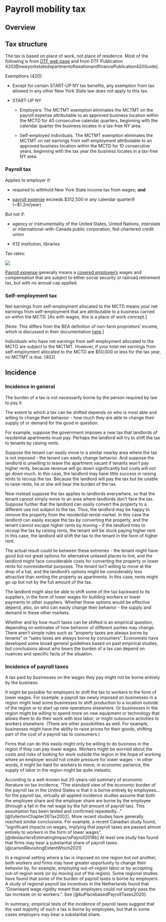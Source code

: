 # Payroll mobility tax

## Overview

## Tax structure

The tax is based on place of work, not place of residence. Most of the following is from [DTF web page](https://www.tax.ny.gov/bus/mctmt/emp.htm) and from DTF Publication 420[@newyorkstatedepartmentoftaxationandfinancePublication420Guide].

Exemptions (420):

-   Except for certain START-UP NY tax benefits, any exemption from tax allowed in any other New York State law does not apply to this tax.

-   START-UP NY

    -   Employers: The MCTMT exemption eliminates the MCTMT on the payroll expense attributable to an approved business location within the MCTD for 40 consecutive calendar quarters, beginning with the calendar quarter the business locates in a tax-free NY area.

    -   Self-employed individuals. The MCTMT exemption eliminates the MCTMT on net earnings from self-employment attributable to an approved business location within the MCTD for 10 consecutive years, beginning with the tax year the business locates in a tax-free NY area.

### Payroll tax

Applies to employer if:

-   required to withhold New York State income tax from wages; **and**

-   [payroll expense](https://www.tax.ny.gov/bus/mctmt/def_ps.htm#pe) exceeds \$312,500 in any calendar quarter9 (\~\$1.2m/year)

But not if:

-   agency or instrumentality of the United States, United Nations, interstate or international-with-Canada public corporation, fed-chartered credit union

-   K12 institution, libraries

Tax rates:

![](images/paste-A8A8B028.png)

[Payroll expense](https://www.tax.ny.gov/bus/mctmt/def_ps.htm#pe) generally means a [covered employee's](https://www.tax.ny.gov/bus/mctmt/def_ce.htm#coveredemp "covered employee's") wages and compensation that are subject to either social security or railroad retirement tax, but with no annual cap applied.

### Self-employment tax

Net earnings from self-employment allocated to the MCTD means your net earnings from self-employment that are attributable to a business carried on within the MCTD. \[As with wages, this is a place of work concept.\]

\[Note: This differs from the BEA definition of non-farm proprietors' income, which is discussed in their documentation [here](https://www.bea.gov/resources/methodologies/nipa-handbook/pdf/chapter-11.pdf).\]

Individuals who have net earnings from self-employment allocated to the MCTD are subject to the MCTMT. However, if your total net earnings from self-employment allocated to the MCTD are \$50,000 or less for the tax year, no MCTMT is due. (402)

## Incidence

### Incidence in general

The burden of a tax is not necessarily borne by the person required by law to pay it.

The extent to which a tax can be shifted depends on who is most able and willing to change their behavior - how much they are able to change their supply of or demand for the good in question.

For example, suppose the government imposes a new tax that landlords of residential apartments must pay. Perhaps the landlord will try to shift the tax to tenants by raising rents.

Suppose the tenant can easily move to a similar nearby area where the tax is not imposed - the tenant can easily change behavior. And suppose the landlord is unwilling to leave the apartment vacant if tenants won't pay higher rents, because revenue will go down significantly but costs will not go down much. In this case, the landlord may have little success in raising rents to recoup the tax. Because the landlord will pay the tax but be unable to raise rents, he or she will bear the burden of the tax.

Now instead suppose the tax applies to landlords everywhere, so that the tenant cannot simply move to an area where landlords don't face the tax. Suppose further that the landlord can easily convert the property to a different use not subject to the tax. Thus, the landlord may be happy to remove the property from the residential rental market. In this case the landlord can easily escape the tax by converting the property, and the tenant cannot escape higher rents by moving - if the landlord tries to recoup the tax by raising rents, the tenant will be stuck paying higher rent. In this case, the landlord will shift the tax to the tenant in the form of higher rent.

The actual result could lie between these extremes - the tenant might have good but not great options for alternative untaxed places to live, and the landlord might face considerable costs for converting the property or lower rents for nonresidential purposes. The tenant isn't willing to move at the drop of a hat, and the landlord's options might be considerably less attractive than renting the property as apartments. In this case, rents might go up but not by the full amount of the tax.

The landlord might also be able to shift some of the tax backward to its suppliers, in the form of lower wages for building workers or lower payments to other suppliers. Whether these options would be effective depend, also, on who can easily change their behavior - the supply and demand in these other markets.

Whether and by how much taxes can be shifted is an empirical question, depending on estimates of how behavior of different parties may change. There aren't simple rules such as "property taxes are always borne by tenants" or "sales taxes are always borne by consumers". Economists have developed some broad general guidelines based on past empirical studies, but conclusions about who bears the burden of a tax can depend on nuances and specific facts of the situation.

### Incidence of payroll taxes

A tax paid by businesses on the wages they pay might not be borne entirely by the business.

It might be possible for employers to shift the tax to workers in the form of lower wages. For example, a payroll tax newly imposed on businesses in a region might lead some businesses to shift production to a location outside of the region or to start up new operations elsewhere. Or businesses in the region might be willing to spend more on new equipment or technology that allows them to do their work with less labor, or might outsource activities to workers elsewhere. (There are other possibilities as well. For example, businesses might have the ability to raise prices for their goods, shifting part of the cost of a payroll tax to consumers.)

Firms that can do this easily might only be willing to do business in the region if they can pay lower wages. Workers might be worried about the costs and risks of looking for work outside the region in the hope of working where an employer would not create pressure for lower wages - in other words, it might be hard for workers to move; in economic parlance, the supply of labor in the region might be quite inelastic.

According to a well-known but 20-years-old summary of economic literature on tax incidence, "The standard view of the economic burden of the payroll tax in the United States is that it is borne entirely by employees...for the payroll tax, virtually all applied incidence studies assume that both the employee share and the employer share are borne by the employee (through a fall in the net wage by the full amount of payroll tax). This assumption has been tested and confirmed repeatedly..." [@fullertonChapter26Tax2002]. More recent studies have generally reached similar conclusions. For example, a recent Canadian study found, "significant impacts on wages, implying that payroll taxes are passed almost entirely to workers in the form of lower wages".[@deslauriersEstimatingImpactsPayroll2018b] At least one study has found that firms may bear a substantial share of payroll taxes. [@carloniRevisitingExtentWhich2021]

In a regional setting where a tax is imposed on one region but not another, both workers and firms may have greater opportunity to change their behavior by, for example, employing out-of-region labor or by accepting out-of-region work (or by moving out of the region). Some regional studies have found that some of the burden of payroll taxes is borne by employers. A study of regional payroll tax incentives in the Netherlands found that "Downward wage rigidity meant that employers could not simply pass the tax increase on to workers.". See [@kuPlacebasedPayrollTaxes2020].

In summary, empirical tests of the incidence of payroll taxes suggest that the vast majority of such a tax is borne by employees, but that in some cases employers may bear a substantial share.


